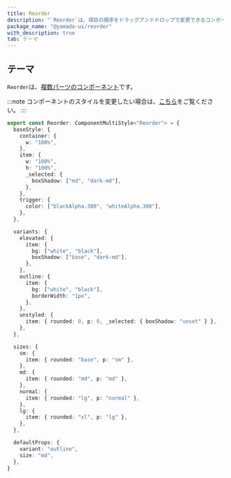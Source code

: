 ```yaml
---
title: Reorder
description: "`Reorder`は、項目の順序をドラッグアンドドロップで変更できるコンポーネントです。"
package_name: "@yamada-ui/reorder"
with_description: true
tab: テーマ
---
```


## テーマ

`Reorder`は、[複数パーツのコンポーネント](/styled-system/theming/component-styles#複数パーツのコンポーネント)です。

:::note
コンポーネントのスタイルを変更したい場合は、[こちら](/styled-system/theming/customize-theme#コンポーネントのスタイルを変更する)をご覧ください。
:::

```ts
export const Reorder: ComponentMultiStyle<"Reorder"> = {
  baseStyle: {
    container: {
      w: "100%",
    },
    item: {
      w: "100%",
      h: "100%",
      _selected: {
        boxShadow: ["md", "dark-md"],
      },
    },
    trigger: {
      color: ["blackAlpha.300", "whiteAlpha.300"],
    },
  },

  variants: {
    elevated: {
      item: {
        bg: ["white", "black"],
        boxShadow: ["base", "dark-md"],
      },
    },
    outline: {
      item: {
        bg: ["white", "black"],
        borderWidth: "1px",
      },
    },
    unstyled: {
      item: { rounded: 0, p: 0, _selected: { boxShadow: "unset" } },
    },
  },

  sizes: {
    sm: {
      item: { rounded: "base", p: "sm" },
    },
    md: {
      item: { rounded: "md", p: "md" },
    },
    normal: {
      item: { rounded: "lg", p: "normal" },
    },
    lg: {
      item: { rounded: "xl", p: "lg" },
    },
  },

  defaultProps: {
    variant: "outline",
    size: "md",
  },
}
```
